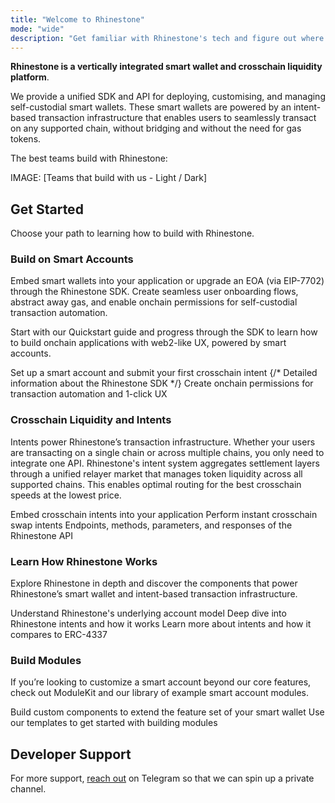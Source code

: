 ```yaml
---
title: "Welcome to Rhinestone"
mode: "wide"
description: "Get familiar with Rhinestone's tech and figure out where to start"
---
```


**Rhinestone is a vertically integrated smart wallet and crosschain liquidity platform**. 

We provide a unified SDK and API for deploying, customising, and managing self-custodial smart wallets. These smart wallets are powered by an intent-based transaction infrastructure that enables users to seamlessly transact on any supported chain, without bridging and without the need for gas tokens.

The best teams build with Rhinestone:

IMAGE: [Teams that build with us - Light / Dark]

## Get Started

Choose your path to learning how to build with Rhinestone.

### Build on Smart Accounts

Embed smart wallets into your application or upgrade an EOA (via EIP-7702) through the Rhinestone SDK. Create seamless user onboarding flows, abstract away gas, and enable onchain permissions for self-custodial transaction automation.

Start with our Quickstart guide and progress through the SDK to learn how to build onchain applications with web2-like UX, powered by smart accounts.

<div className='grid grid-cols-1 md:grid-cols-3 gap-x-2'>
  <Card title="Quickstart" href="../../sdk/quickstart" img="../../images/cards/quickstart.png">
  Set up a smart account and submit your first crosschain intent
  </Card>
  {/* <Card title="SDK reference" href="../../sdk-reference" img="../../images/cards/sdk_reference.png">
  Detailed information about the Rhinestone SDK
  </Card> */}
  <Card title="Session Keys" href="../../sdk/smart-sessions/overview" img="../../images/cards/smart_sessions.png">
  Create onchain permissions for transaction automation and 1-click UX
  </Card>
</div>

### Crosschain Liquidity and Intents

Intents power Rhinestone’s transaction infrastructure. Whether your users are transacting on a single chain or across multiple chains, you only need to integrate one API. Rhinestone's intent system aggregates settlement layers through a unified relayer market that manages token liquidity across all supported chains. This enables optimal routing for the best crosschain speeds at the lowest price. 

<div className='grid grid-cols-1 md:grid-cols-3 gap-x-2'>
  <Card title="Create First Intent" href="../../sdk/core/send-omnichain-transaction" img="../../images/cards/omnichain_transactions.png">
  Embed crosschain intents into your application
  </Card>
  <Card title="Swaps" href="../../sdk/chain-abstraction/omnichain-swaps" img="../../images/cards/omnichain_swaps.png">
  Perform instant crosschain swap intents
  </Card>
  <Card title="API Reference" href="../../api-reference" img="../../images/cards/api_reference.png">
  Endpoints, methods, parameters, and responses of the Rhinestone API
  </Card>
</div>

### Learn How Rhinestone Works

Explore Rhinestone in depth and discover the components that power Rhinestone’s smart wallet and intent-based transaction infrastructure.

<div className='grid grid-cols-1 md:grid-cols-3 gap-x-2'>
  <Card title="Smart Accounts" href="../concepts/modular-smart-accounts" img="../../images/cards/modular_smart_accounts.png" >
  Understand Rhinestone's underlying account model
  </Card>
  <Card title="Rhinestone Intents" href="../concepts/chain-abstraction" img="../../images/cards/chain_abstraction.png" >
  Deep dive into Rhinestone intents and how it works
  </Card>
  <Card title="What are Intents?" href="../concepts/rhinestone-intent-architecture" img="../../images/cards/intents.png" >
  Learn more about intents and how it compares to ERC-4337
  </Card>
</div>

### Build Modules

If you’re looking to customize a smart account beyond our core features, check out ModuleKit and our library of example smart account modules.

<div className='grid grid-cols-1 md:grid-cols-3 gap-x-2'>
  <Card title="ModuleKit" href="../../build-modules" img="../../images/cards/module_kit.png">
  Build custom components to extend the feature set of your smart wallet
  </Card>
  <Card title="Module Template" href="../../build-modules" img="../../images/cards/module_template.png">
  Use our templates to get started with building modules
  </Card>
</div>

## Developer Support

For more support, [reach out](https://t.me/kurt_larsen) on Telegram so that we can spin up a private channel.
